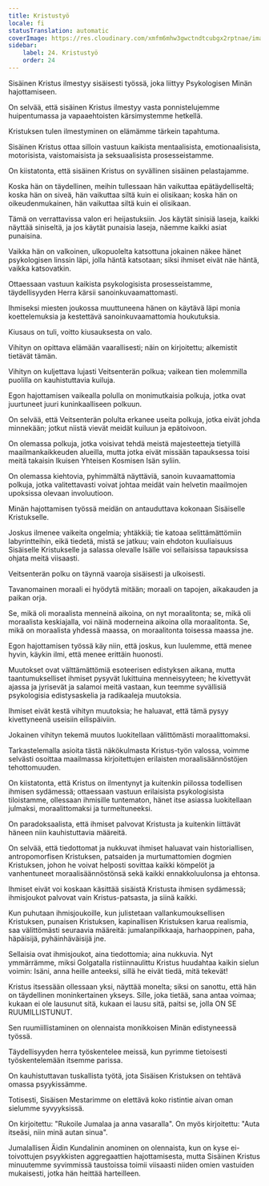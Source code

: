 ```yaml
---
title: Kristustyö
locale: fi
statusTranslation: automatic
coverImage: https://res.cloudinary.com/xmfm6mhw3gwctndtcubgx2rptnae/image/upload/v1741354419/small_cover_la_gran_rebelion_28716e29d2.webp
sidebar:
    label: 24. Kristustyö
    order: 24
---
```

Sisäinen Kristus ilmestyy sisäisesti työssä, joka liittyy Psykologisen Minän hajottamiseen.

On selvää, että sisäinen Kristus ilmestyy vasta ponnistelujemme huipentumassa ja vapaaehtoisten kärsimystemme hetkellä.

Kristuksen tulen ilmestyminen on elämämme tärkein tapahtuma.

Sisäinen Kristus ottaa silloin vastuun kaikista mentaalisista, emotionaalisista, motorisista, vaistomaisista ja seksuaalisista prosesseistamme.

On kiistatonta, että sisäinen Kristus on syvällinen sisäinen pelastajamme.

Koska hän on täydellinen, meihin tullessaan hän vaikuttaa epätäydelliseltä; koska hän on siveä, hän vaikuttaa siltä kuin ei olisikaan; koska hän on oikeudenmukainen, hän vaikuttaa siltä kuin ei olisikaan.

Tämä on verrattavissa valon eri heijastuksiin. Jos käytät sinisiä laseja, kaikki näyttää siniseltä, ja jos käytät punaisia laseja, näemme kaikki asiat punaisina.

Vaikka hän on valkoinen, ulkopuolelta katsottuna jokainen näkee hänet psykologisen linssin läpi, jolla häntä katsotaan; siksi ihmiset eivät näe häntä, vaikka katsovatkin.

Ottaessaan vastuun kaikista psykologisista prosesseistamme, täydellisyyden Herra kärsii sanoinkuvaamattomasti.

Ihmiseksi miesten joukossa muuttuneena hänen on käytävä läpi monia koettelemuksia ja kestettävä sanoinkuvaamattomia houkutuksia.

Kiusaus on tuli, voitto kiusauksesta on valo.

Vihityn on opittava elämään vaarallisesti; näin on kirjoitettu; alkemistit tietävät tämän.

Vihityn on kuljettava lujasti Veitsenterän polkua; vaikean tien molemmilla puolilla on kauhistuttavia kuiluja.

Egon hajottamisen vaikealla polulla on monimutkaisia polkuja, jotka ovat juurtuneet juuri kuninkaalliseen polkuun.

On selvää, että Veitsenterän polulta erkanee useita polkuja, jotka eivät johda minnekään; jotkut niistä vievät meidät kuiluun ja epätoivoon.

On olemassa polkuja, jotka voisivat tehdä meistä majesteetteja tietyillä maailmankaikkeuden alueilla, mutta jotka eivät missään tapauksessa toisi meitä takaisin Ikuisen Yhteisen Kosmisen Isän syliin.

On olemassa kiehtovia, pyhimmältä näyttäviä, sanoin kuvaamattomia polkuja, jotka valitettavasti voivat johtaa meidät vain helvetin maailmojen upoksissa olevaan involuutioon.

Minän hajottamisen työssä meidän on antauduttava kokonaan Sisäiselle Kristukselle.

Joskus ilmenee vaikeita ongelmia; yhtäkkiä; tie katoaa selittämättömiin labyrintteihin, eikä tiedetä, mistä se jatkuu; vain ehdoton kuuliaisuus Sisäiselle Kristukselle ja salassa olevalle Isälle voi sellaisissa tapauksissa ohjata meitä viisaasti.

Veitsenterän polku on täynnä vaaroja sisäisesti ja ulkoisesti.

Tavanomainen moraali ei hyödytä mitään; moraali on tapojen, aikakauden ja paikan orja.

Se, mikä oli moraalista menneinä aikoina, on nyt moraalitonta; se, mikä oli moraalista keskiajalla, voi näinä moderneina aikoina olla moraalitonta. Se, mikä on moraalista yhdessä maassa, on moraalitonta toisessa maassa jne.

Egon hajottamisen työssä käy niin, että joskus, kun luulemme, että menee hyvin, käykin ilmi, että menee erittäin huonosti.

Muutokset ovat välttämättömiä esoteerisen edistyksen aikana, mutta taantumukselliset ihmiset pysyvät lukittuina menneisyyteen; he kivettyvät ajassa ja jyrisevät ja salamoi meitä vastaan, kun teemme syvällisiä psykologisia edistysaskelia ja radikaaleja muutoksia.

Ihmiset eivät kestä vihityn muutoksia; he haluavat, että tämä pysyy kivettyneenä useisiin eilispäiviin.

Jokainen vihityn tekemä muutos luokitellaan välittömästi moraalittomaksi.

Tarkastelemalla asioita tästä näkökulmasta Kristus-työn valossa, voimme selvästi osoittaa maailmassa kirjoitettujen erilaisten moraalisäännöstöjen tehottomuuden.

On kiistatonta, että Kristus on ilmentynyt ja kuitenkin piilossa todellisen ihmisen sydämessä; ottaessaan vastuun erilaisista psykologisista tiloistamme, ollessaan ihmisille tuntematon, hänet itse asiassa luokitellaan julmaksi, moraalittomaksi ja turmeltuneeksi.

On paradoksaalista, että ihmiset palvovat Kristusta ja kuitenkin liittävät häneen niin kauhistuttavia määreitä.

On selvää, että tiedottomat ja nukkuvat ihmiset haluavat vain historiallisen, antropomorfisen Kristuksen, patsaiden ja murtumattomien dogmien Kristuksen, johon he voivat helposti sovittaa kaikki kömpelöt ja vanhentuneet moraalisäännöstönsä sekä kaikki ennakkoluulonsa ja ehtonsa.

Ihmiset eivät voi koskaan käsittää sisäistä Kristusta ihmisen sydämessä; ihmisjoukot palvovat vain Kristus-patsasta, ja siinä kaikki.

Kun puhutaan ihmisjoukoille, kun julistetaan vallankumouksellisen Kristuksen, punaisen Kristuksen, kapinallisen Kristuksen karua realismia, saa välittömästi seuraavia määreitä: jumalanpilkkaaja, harhaoppinen, paha, häpäisijä, pyhäinhäväisijä jne.

Sellaisia ovat ihmisjoukot, aina tiedottomia; aina nukkuvia. Nyt ymmärrämme, miksi Golgatalla ristiinnaulittu Kristus huudahtaa kaikin sielun voimin: Isäni, anna heille anteeksi, sillä he eivät tiedä, mitä tekevät!

Kristus itsessään ollessaan yksi, näyttää monelta; siksi on sanottu, että hän on täydellinen moninkertainen ykseys. Sille, joka tietää, sana antaa voimaa; kukaan ei ole lausunut sitä, kukaan ei lausu sitä, paitsi se, jolla ON SE RUUMILLISTUNUT.

Sen ruumiillistaminen on olennaista monikkoisen Minän edistyneessä työssä.

Täydellisyyden herra työskentelee meissä, kun pyrimme tietoisesti työskentelemään itsemme parissa.

On kauhistuttavan tuskallista työtä, jota Sisäisen Kristuksen on tehtävä omassa psyykissämme.

Totisesti, Sisäisen Mestarimme on elettävä koko ristintie aivan oman sielumme syvyyksissä.

On kirjoitettu: "Rukoile Jumalaa ja anna vasaralla". On myös kirjoitettu: "Auta itseäsi, niin minä autan sinua".

Jumalallisen Äidin Kundalinin anominen on olennaista, kun on kyse ei-toivottujen psyykkisten aggregaattien hajottamisesta, mutta Sisäinen Kristus minuutemme syvimmissä taustoissa toimii viisaasti niiden omien vastuiden mukaisesti, jotka hän heittää harteilleen.


